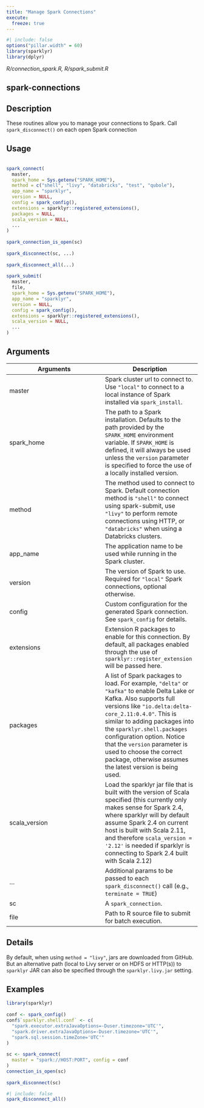 ```yaml
---
title: "Manage Spark Connections"
execute:
  freeze: true
---
```


```r
#| include: false
options("pillar.width" = 60)
library(sparklyr) 
library(dplyr)
```

*R/connection_spark.R, R/spark_submit.R*

## spark-connections

## Description
 These routines allow you to manage your connections to Spark.  Call `spark_disconnect()` on each open Spark connection 


## Usage
```r
 
spark_connect( 
  master, 
  spark_home = Sys.getenv("SPARK_HOME"), 
  method = c("shell", "livy", "databricks", "test", "qubole"), 
  app_name = "sparklyr", 
  version = NULL, 
  config = spark_config(), 
  extensions = sparklyr::registered_extensions(), 
  packages = NULL, 
  scala_version = NULL, 
  ... 
) 
 
spark_connection_is_open(sc) 
 
spark_disconnect(sc, ...) 
 
spark_disconnect_all(...) 
 
spark_submit( 
  master, 
  file, 
  spark_home = Sys.getenv("SPARK_HOME"), 
  app_name = "sparklyr", 
  version = NULL, 
  config = spark_config(), 
  extensions = sparklyr::registered_extensions(), 
  scala_version = NULL, 
  ... 
) 
```

## Arguments
|Arguments|Description|
|---|---|
| master | Spark cluster url to connect to. Use `"local"` to connect to a local instance of Spark installed via `spark_install`. |
| spark_home | The path to a Spark installation. Defaults to the path provided by the `SPARK_HOME` environment variable. If `SPARK_HOME` is defined, it will always be used unless the `version` parameter is specified to force the use of a locally installed version. |
| method | The method used to connect to Spark. Default connection method is `"shell"` to connect using spark-submit, use `"livy"` to perform remote connections using HTTP, or `"databricks"` when using a Databricks clusters. |
| app_name | The application name to be used while running in the Spark cluster. |
| version | The version of Spark to use. Required for `"local"` Spark connections, optional otherwise. |
| config | Custom configuration for the generated Spark connection. See `spark_config` for details. |
| extensions | Extension R packages to enable for this connection. By default, all packages enabled through the use of `sparklyr::register_extension` will be passed here. |
| packages | A list of Spark packages to load. For example, `"delta"` or `"kafka"` to enable Delta Lake or Kafka. Also supports full versions like `"io.delta:delta-core_2.11:0.4.0"`. This is similar to adding packages into the `sparklyr.shell.packages` configuration option. Notice that the `version` parameter is used to choose the correct package, otherwise assumes the latest version is being used. |
| scala_version | Load the sparklyr jar file that is built with the version of Scala specified (this currently only makes sense for Spark 2.4, where sparklyr will by default assume Spark 2.4 on current host is built with Scala 2.11, and therefore `scala_version = '2.12'` is needed if sparklyr is connecting to Spark 2.4 built with Scala 2.12) |
| ... | Additional params to be passed to each `spark_disconnect()` call (e.g., `terminate = TRUE`) |
| sc | A `spark_connection`. |
| file | Path to R source file to submit for batch execution. |

## Details
 By default, when using `method = "livy"`, jars are downloaded from GitHub. But an alternative path (local to Livy server or on HDFS or HTTP(s)) to `sparklyr` JAR can also be specified through the `sparklyr.livy.jar` setting. 




## Examples
```r
library(sparklyr)
 
conf <- spark_config() 
conf$`sparklyr.shell.conf` <- c( 
  "spark.executor.extraJavaOptions=-Duser.timezone='UTC'", 
  "spark.driver.extraJavaOptions=-Duser.timezone='UTC'", 
  "spark.sql.session.timeZone='UTC'" 
) 
 
sc <- spark_connect( 
  master = "spark://HOST:PORT", config = conf 
) 
connection_is_open(sc) 
 
spark_disconnect(sc) 
```



```r
#| include: false
spark_disconnect_all()
```
